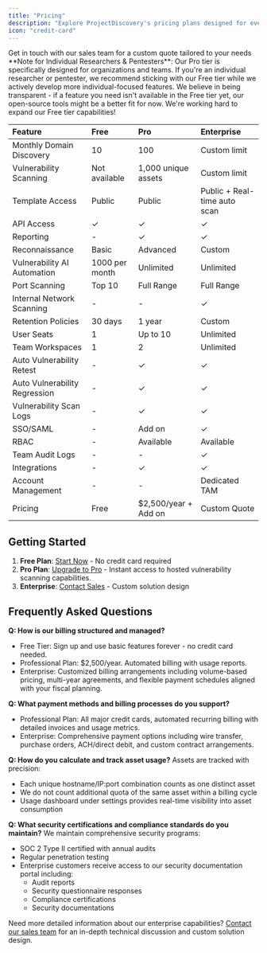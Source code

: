 ```yaml
---
title: "Pricing"
description: "Explore ProjectDiscovery's pricing plans designed for every security team"
icon: "credit-card"
---
```


<CardGroup cols={1}>
  <Card title="Request Quote" icon="arrow-right" href="https://projectdiscovery.io/request-demo">
    Get in touch with our sales team for a custom quote tailored to your needs
  </Card>
</CardGroup>

<Info>
**Note for Individual Researchers & Pentesters**: 
Our Pro tier is specifically designed for organizations and teams. If you're an individual researcher or pentester, we recommend sticking with our Free tier while we actively develop more individual-focused features. We believe in being transparent - if a feature you need isn't available in the Free tier yet, our open-source tools might be a better fit for now. We're working hard to expand our Free tier capabilities!
</Info>

| Feature | Free | Pro | Enterprise |
|:--------|:-----|:----|:-----------|
| Monthly Domain Discovery | 10 | 100 | Custom limit |
| Vulnerability Scanning | Not available | 1,000 unique assets | Custom limit |
| Template Access | Public | Public | Public + Real-time auto scan |
| API Access | ✓ | ✓ | ✓ |
| Reporting | - | ✓ | ✓ |
| Reconnaissance | Basic | Advanced | Custom |
| Vulnerability AI Automation | 1000 per month | Unlimited | Unlimited |
| Port Scanning | Top 10 | Full Range | Full Range |
| Internal Network Scanning | - | - | ✓ |
| Retention Policies | 30 days | 1 year | Custom |
| User Seats | 1 | Up to 10 | Unlimited |
| Team Workspaces | 1 | 2 | Unlimited |
| Auto Vulnerability Retest | - | ✓ | ✓ |
| Auto Vulnerability Regression | - | ✓ | ✓ |
| Vulnerability Scan Logs | - | ✓ | ✓ |
| SSO/SAML | - | Add on | ✓ |
| RBAC | - | Available | Available |
| Team Audit Logs | - | - | ✓ |
| Integrations | - | ✓ | ✓ |
| Account Management | - | - | Dedicated TAM |
| Pricing | Free | $2,500/year + Add on | Custom Quote |


## Getting Started

1. **Free Plan**: [Start Now](https://cloud.projectdiscovery.io) - No credit card required
2. **Pro Plan**: [Upgrade to Pro](https://cloud.projectdiscovery.io/billing) - Instant access to hosted vulnerability scanning capabilities.
3. **Enterprise**: [Contact Sales](https://projectdiscovery.io/request-demo) - Custom solution design

## Frequently Asked Questions

**Q: How is our billing structured and managed?**
- Free Tier: Sign up and use basic features forever - no credit card needed.
- Professional Plan: $2,500/year. Automated billing with usage reports.
- Enterprise: Customized billing arrangements including volume-based pricing, multi-year agreements, and flexible payment schedules aligned with your fiscal planning.

**Q: What payment methods and billing processes do you support?**
- Professional Plan: All major credit cards, automated recurring billing with detailed invoices and usage metrics.
- Enterprise: Comprehensive payment options including wire transfer, purchase orders, ACH/direct debit, and custom contract arrangements.

**Q: How do you calculate and track asset usage?**
Assets are tracked with precision:
- Each unique hostname/IP:port combination counts as one distinct asset
- We do not count additional quota of the same asset within a billing cycle
- Usage dashboard under settings provides real-time visibility into asset consumption

**Q: What security certifications and compliance standards do you maintain?**
We maintain comprehensive security programs:
- SOC 2 Type II certified with annual audits
- Regular penetration testing
- Enterprise customers receive access to our security documentation portal including:
  - Audit reports
  - Security questionnaire responses
  - Compliance certifications
  - Security documentations

Need more detailed information about our enterprise capabilities? [Contact our sales team](https://projectdiscovery.io/request-demo) for an in-depth technical discussion and custom solution design.